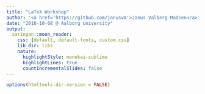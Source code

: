 ```yaml
---
title: "LaTeX Workshop"
author: "<a href='https://github.com/janusvm'>Janus Valberg-Madsen</a>"
date: "2018-10-08 @ Aalborg University"
output:
  xaringan::moon_reader:
    css: [default, default-fonts, custom.css]
    lib_dir: libs
    nature:
      highlightStyle: monokai-sublime
      highlightLines: true
      countIncrementalSlides: false
---
```


```r
options(htmltools.dir.version = FALSE)
```
